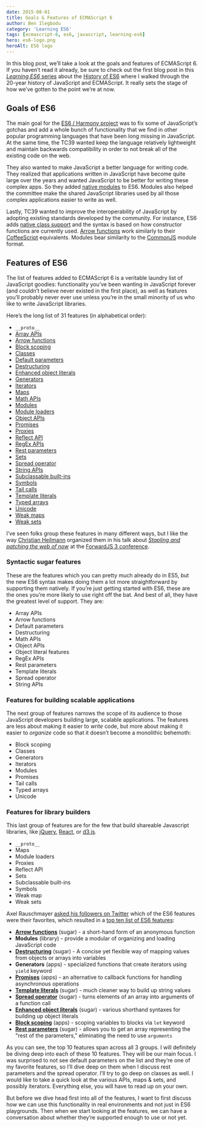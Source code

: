 ```yaml
---
date: 2015-08-01
title: Goals & Features of ECMAScript 6
author: Ben Ilegbodu
category: 'Learning ES6'
tags: [ecmascript-6, es6, javascript, learning-es6]
hero: es6-logo.png
heroAlt: ES6 logo
---
```


In this blog post, we’ll take a look at the goals and features of ECMAScript 6. If you haven’t read it already, be sure to check out the first blog post in this [_Learning ES6_ series](/learning-es6-series/) about the [History of ES6](/blog/learning-es6-history-of-ecmascript/) where I walked through the 20-year history of JavaScript and ECMAScript. It really sets the stage of how we’ve gotten to the point we’re at now.

## Goals of ES6

The main goal for the [ES6 / Harmony project](http://wiki.ecmascript.org/doku.php?id=harmony:harmony) was to fix some of JavaScript’s gotchas and add a whole bunch of functionality that we find in other popular programming languages that have been long missing in JavaScript. At the same time, the TC39 wanted keep the language relatively lightweight and maintain backwards compatibility in order to not break all of the existing code on the web.

They also wanted to make JavaScript a better language for writing code. They realized that applications written in JavaScript have become quite large over the years and wanted JavaScript to be better for writing these complex apps. So they added [native modules](http://exploringjs.com/es6/ch_modules.html) to ES6. Modules also helped the committee make the shared JavaScript libraries used by all those complex applications easier to write as well.

Lastly, TC39 wanted to improve the interoperability of JavaScript by adopting existing standards developed by the community. For instance, ES6 adds [native class support](http://exploringjs.com/es6/ch_classes.html) and the syntax is based on how constructor functions are currently used. [Arrow functions](/blog/learning-es6-arrow-functions/) work similarly to their [CoffeeScript](http://coffeescript.org/) equivalents. Modules bear similarity to the [CommonJS](http://www.commonjs.org/) module format.

## Features of ES6

The list of features added to ECMAScript 6 is a veritable laundry list of JavaScript goodies: functionality you’ve been wanting in JavaScript forever (and couldn’t believe never existed in the first place), as well as features you’ll probably never ever use unless you’re in the small minority of us who like to write JavaScript libraries.

Here’s the long list of 31 features (in alphabetical order):

- `__proto__`
- [Array APIs](http://exploringjs.com/es6/ch_arrays.html)
- [Arrow functions](/blog/learning-es6-arrow-functions/)
- [Block scoping](/blog/learning-es6-block-level-scoping-let-const/)
- [Classes](http://exploringjs.com/es6/ch_classes.html)
- [Default parameters](/blog/learning-es6-parameter-handling/)
- [Destructuring](/blog/learning-es6-destructuring/)
- [Enhanced object literals](/blog/learning-es6-enhanced-object-literals/)
- [Generators](http://exploringjs.com/es6/ch_generators.html)
- [Iterators](http://exploringjs.com/es6/ch_iteration.html)
- [Maps](http://exploringjs.com/es6/ch_maps-sets.html#leanpub-auto-map)
- [Math APIs](http://exploringjs.com/es6/ch_numbers.html)
- [Modules](http://exploringjs.com/es6/ch_modules.html)
- [Module loaders](http://exploringjs.com/es6/ch_modules.html#sec_module-loader-api)
- [Object APIs](http://exploringjs.com/es6/ch_oop-besides-classes.html#leanpub-auto-new-methods-of-object)
- [Promises](/blog/learning-es6-promises/)
- [Proxies](http://exploringjs.com/es6/ch_proxies.html)
- [Reflect API](http://exploringjs.com/es6/ch_proxies.html#leanpub-auto-reflect)
- [RegEx APIs](http://exploringjs.com/es6/ch_regexp.html)
- [Rest parameters](/blog/learning-es6-parameter-handling/)
- [Sets](http://exploringjs.com/es6/ch_maps-sets.html#leanpub-auto-set)
- [Spread operator](/blog/learning-es6-parameter-handling/)
- [String APIs](http://exploringjs.com/es6/ch_strings.html)
- [Subclassable built-ins](http://exploringjs.com/es6/ch_classes.html#leanpub-auto-the-details-of-subclassing)
- [Symbols](http://exploringjs.com/es6/ch_symbols.html)
- [Tail calls](http://exploringjs.com/es6/ch_tail-calls.html)
- [Template literals](/blog/learning-es6-template-literals-tagged-templates/)
- [Typed arrays](http://exploringjs.com/es6/ch_typed-arrays.html)
- [Unicode](http://exploringjs.com/es6/ch_unicode.html)
- [Weak maps](http://exploringjs.com/es6/ch_maps-sets.html#sec_weakmap)
- [Weak sets](http://exploringjs.com/es6/ch_maps-sets.html#leanpub-auto-weakset)

I’ve seen folks group these features in many different ways, but I like the way [Christian Heilmann](https://twitter.com/codepo8) organized them in his talk about [_Stapling and patching the web of now_](http://www.slideshare.net/cheilmann/stapling-and-patching-the-web-of-now-forwardjs3-san-francisco) at the [ForwardJS 3 conference](http://forwardjs.com/forward3/).

### Syntactic sugar features

These are the features which you can pretty much already do in ES5, but the new ES6 syntax makes doing them a lot more straightforward by supporting them natively. If you’re just getting started with ES6, these are the ones you’re more likely to use right off the bat. And best of all, they have the greatest level of support. They are:

- Array APIs
- Arrow functions
- Default parameters
- Destructuring
- Math APIs
- Object APIs
- Object literal features
- RegEx APIs
- Rest parameters
- Template literals
- Spread operator
- String APIs

### Features for building scalable applications

The next group of features narrows the scope of its audience to those JavaScript developers building large, scalable applications. The features are less about making it easier to _write_ code, but more about making it easier to _organize_ code so that it doesn’t become a monolithic behemoth:

- Block scoping
- Classes
- Generators
- Iterators
- Modules
- Promises
- Tail calls
- Typed arrays
- Unicode

### Features for library builders

This last group of features are for the few that build shareable Javascript libraries, like [jQuery](https://jquery.com/), [React](http://facebook.github.io/react/), or [d3.js](http://d3.js/).

- `__proto__`
- Maps
- Module loaders
- Proxies
- Reflect API
- Sets
- Subclassable built-ins
- Symbols
- Weak map
- Weak sets

Axel Rauschmayer [asked his followers on Twitter](https://twitter.com/rauschma/status/623111275359379456) which of the ES6 features were their favorites, which resulted in a [top ten list of ES6 features](http://www.2ality.com/2015/07/favorite-es6-features.html?m=1):

- [**Arrow functions**](/blog/learning-es6-arrow-functions/) (sugar) - a short-hand form of an anonymous function
- **Modules** (library) - provide a modular of organizing and loading JavaScript code
- [**Destructuring**](/blog/learning-es6-destructuring/) (sugar) - A concise yet flexible way of mapping values from objects or arrays into variables
- **Generators** (apps) - specialized functions that create iterators using `yield` keyword
- [**Promises**](/blog/learning-es6-promises/) (apps) - an alternative to callback functions for handling asynchronous operations
- [**Template literals**](/blog/learning-es6-template-literals-tagged-templates/) (sugar) - much cleaner way to build up string values
- [**Spread operator**](/blog/learning-es6-parameter-handling/) (sugar) - turns elements of an array into arguments of a function call
- [**Enhanced object literals**](/blog/learning-es6-enhanced-object-literals/) (sugar) - various shorthand syntaxes for building up object literals
- [**Block scoping**](/blog/learning-es6-block-level-scoping-let-const/) (apps) - scoping variables to blocks via `let` keyword
- [**Rest parameters**](/blog/learning-es6-parameter-handling/) (sugar) - allows you to get an array representing the "rest of the parameters," eliminating the need to use `arguments`

As you can see, the top 10 features span across all 3 groups. I will definitely be diving deep into each of these 10 features. They will be our main focus. I was surprised to not see default parameters on the list and they’re one of my favorite features, so I’ll dive deep on them when I discuss rest parameters and the spread operator. I’ll try to go deep on classes as well. I would like to take a quick look at the various APIs, maps & sets, and possibly iterators. Everything else, you will have to read up on your own.

But before we dive head first into all of the features, I want to first discuss how we can use this functionality in real environments and not just in ES6 playgrounds. Then when we start looking at the features, we can have a conversation about whether they’re supported enough to use or not yet.
